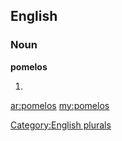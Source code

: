 ==English==

===Noun===
'''pomelos'''

# {{plural of|[[pomelo]]}}

[[Category:English plurals]]

[[ar:pomelos]]
[[my:pomelos]]